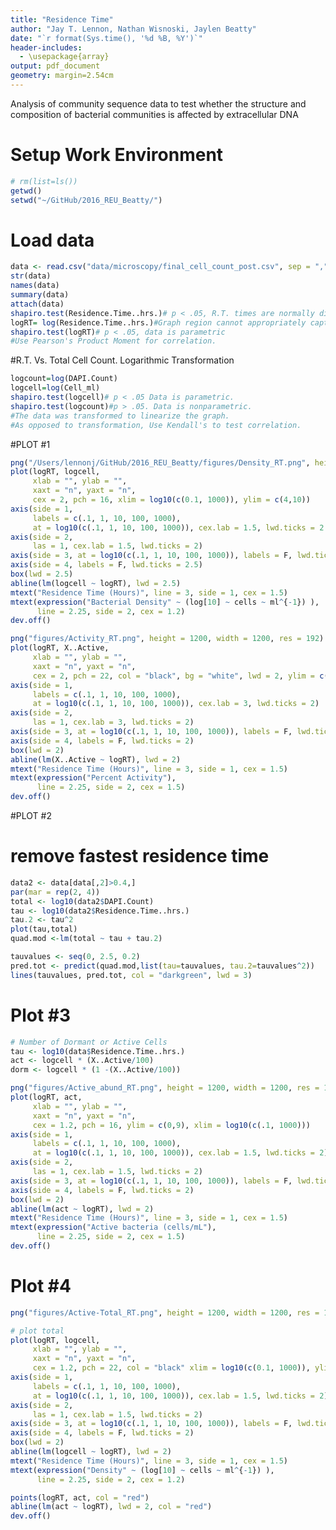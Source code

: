 ```yaml
---
title: "Residence Time"
author: "Jay T. Lennon, Nathan Wisnoski, Jaylen Beatty"
date: "`r format(Sys.time(), '%d %B, %Y')`"
header-includes:
  - \usepackage{array}
output: pdf_document
geometry: margin=2.54cm
---
```

  
Analysis of community sequence data to test whether the structure and composition of bacterial communities is affected by extracellular DNA

# Setup Work Environment 
```r
# rm(list=ls())
getwd()
setwd("~/GitHub/2016_REU_Beatty/")
```

# Load data
```r
data <- read.csv("data/microscopy/final_cell_count_post.csv", sep = ",", header = TRUE)
str(data)
names(data)
summary(data)
attach(data)
shapiro.test(Residence.Time..hrs.)# p < .05, R.T. times are normally distributed
logRT= log(Residence.Time..hrs.)#Graph region cannot appropriately capture the wide gradient of R.T. values. Transformation makes this clearer.
shapiro.test(logRT)# p < .05, data is parametric
#Use Pearson's Product Moment for correlation.
```

#R.T. Vs. Total Cell Count. Logarithmic Transformation 
```r
logcount=log(DAPI.Count)
logcell=log(Cell_ml)
shapiro.test(logcell)# p < .05 Data is parametric.
shapiro.test(logcount)#p > .05. Data is nonparametric. 
#The data was transformed to linearize the graph.
#As opposed to transformation, Use Kendall's to test correlation.
```

#PLOT #1
```r
png("/Users/lennonj/GitHub/2016_REU_Beatty/figures/Density_RT.png", height = 1200, width = 1200, res = 192)
plot(logRT, logcell, 
     xlab = "", ylab = "", 
     xaxt = "n", yaxt = "n",
     cex = 2, pch = 16, xlim = log10(c(0.1, 1000)), ylim = c(4,10))
axis(side = 1, 
     labels = c(.1, 1, 10, 100, 1000),
     at = log10(c(.1, 1, 10, 100, 1000)), cex.lab = 1.5, lwd.ticks = 2.5)
axis(side = 2,
     las = 1, cex.lab = 1.5, lwd.ticks = 2)
axis(side = 3, at = log10(c(.1, 1, 10, 100, 1000)), labels = F, lwd.ticks = 2.5)
axis(side = 4, labels = F, lwd.ticks = 2.5)
box(lwd = 2.5)
abline(lm(logcell ~ logRT), lwd = 2.5)
mtext("Residence Time (Hours)", line = 3, side = 1, cex = 1.5)
mtext(expression("Bacterial Density" ~ (log[10] ~ cells ~ ml^{-1}) ), 
      line = 2.25, side = 2, cex = 1.2)
dev.off()

png("figures/Activity_RT.png", height = 1200, width = 1200, res = 192)
plot(logRT, X..Active, 
     xlab = "", ylab = "", 
     xaxt = "n", yaxt = "n",
     cex = 2, pch = 22, col = "black", bg = "white", lwd = 2, ylim = c(0,100), xlim = log10(c(.1, 1000)))
axis(side = 1, 
     labels = c(.1, 1, 10, 100, 1000),
     at = log10(c(.1, 1, 10, 100, 1000)), cex.lab = 3, lwd.ticks = 2)
axis(side = 2,
     las = 1, cex.lab = 3, lwd.ticks = 2)
axis(side = 3, at = log10(c(.1, 1, 10, 100, 1000)), labels = F, lwd.ticks = 2)
axis(side = 4, labels = F, lwd.ticks = 2)
box(lwd = 2)
abline(lm(X..Active ~ logRT), lwd = 2)
mtext("Residence Time (Hours)", line = 3, side = 1, cex = 1.5)
mtext(expression("Percent Activity"), 
      line = 2.25, side = 2, cex = 1.5)
dev.off()
```

#PLOT #2

# remove fastest residence time
```r
data2 <- data[data[,2]>0.4,]
par(mar = rep(2, 4))
total <- log10(data2$DAPI.Count)
tau <- log10(data2$Residence.Time..hrs.)
tau.2 <- tau^2
plot(tau,total)
quad.mod <-lm(total ~ tau + tau.2)

tauvalues <- seq(0, 2.5, 0.2)
pred.tot <- predict(quad.mod,list(tau=tauvalues, tau.2=tauvalues^2))
lines(tauvalues, pred.tot, col = "darkgreen", lwd = 3)
```


# Plot #3
```r
# Number of Dormant or Active Cells
tau <- log10(data$Residence.Time..hrs.)
act <- logcell * (X..Active/100)
dorm <- logcell * (1 -(X..Active/100))

png("figures/Active_abund_RT.png", height = 1200, width = 1200, res = 192)
plot(logRT, act, 
     xlab = "", ylab = "", 
     xaxt = "n", yaxt = "n",
     cex = 1.2, pch = 16, ylim = c(0,9), xlim = log10(c(.1, 1000)))
axis(side = 1, 
     labels = c(.1, 1, 10, 100, 1000),
     at = log10(c(.1, 1, 10, 100, 1000)), cex.lab = 1.5, lwd.ticks = 2)
axis(side = 2,
     las = 1, cex.lab = 1.5, lwd.ticks = 2)
axis(side = 3, at = log10(c(.1, 1, 10, 100, 1000)), labels = F, lwd.ticks = 2)
axis(side = 4, labels = F, lwd.ticks = 2)
box(lwd = 2)
abline(lm(act ~ logRT), lwd = 2)
mtext("Residence Time (Hours)", line = 3, side = 1, cex = 1.5)
mtext(expression("Active bacteria (cells/mL"), 
      line = 2.25, side = 2, cex = 1.5)
dev.off()
```

# Plot #4
```r
png("figures/Active-Total_RT.png", height = 1200, width = 1200, res = 192)

# plot total
plot(logRT, logcell, 
     xlab = "", ylab = "", 
     xaxt = "n", yaxt = "n",
     cex = 1.2, pch = 22, col = "black" xlim = log10(c(0.1, 1000)), ylim = c(0,10))
axis(side = 1, 
     labels = c(.1, 1, 10, 100, 1000),
     at = log10(c(.1, 1, 10, 100, 1000)), cex.lab = 1.5, lwd.ticks = 2)
axis(side = 2,
     las = 1, cex.lab = 1.5, lwd.ticks = 2)
axis(side = 3, at = log10(c(.1, 1, 10, 100, 1000)), labels = F, lwd.ticks = 2)
axis(side = 4, labels = F, lwd.ticks = 2)
box(lwd = 2)
abline(lm(logcell ~ logRT), lwd = 2)
mtext("Residence Time (Hours)", line = 3, side = 1, cex = 1.5)
mtext(expression("Density" ~ (log[10] ~ cells ~ ml^{-1}) ), 
      line = 2.25, side = 2, cex = 1.2)

points(logRT, act, col = "red")
abline(lm(act ~ logRT), lwd = 2, col = "red")
dev.off()
```
